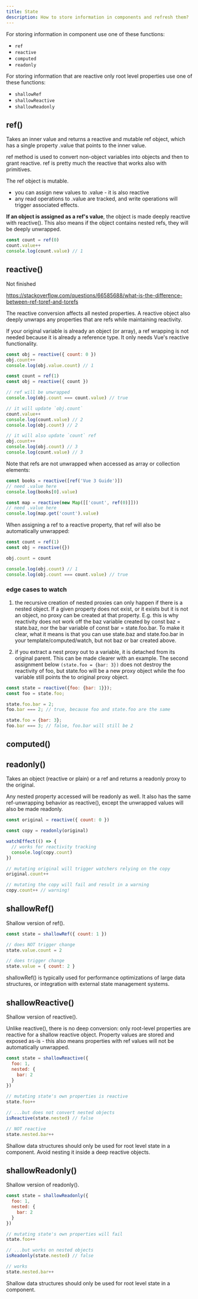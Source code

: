 ```yaml
---
title: State
description: How to store information in components and refresh them?
---
```


For storing information in component use one of these functions:

- `ref` 
- `reactive`
- `computed`
- `readonly`

For storing information that are reactive only root level properties use one of these functions:

- `shallowRef`
- `shallowReactive`
- `shallowReadonly`


## ref()

Takes an inner value and returns a reactive and mutable ref object, which has a single property .value that points to the inner value.

ref method is used to convert non-object variables into objects and then to grant reactive.
ref is pretty much the reactive that works also with primitives.

The ref object is mutable.
- you can assign new values to .value - it is also reactive 
- any read operations to .value are tracked, and write operations will trigger associated effects.

<Callout>

**If an object is assigned as a ref's value**, the object is made deeply reactive with reactive(). 
This also means if the object contains nested refs, they will be deeply unwrapped.

</Callout>

```js
const count = ref(0)
count.value++
console.log(count.value) // 1
```

## reactive()

Not finished

https://stackoverflow.com/questions/66585688/what-is-the-difference-between-ref-toref-and-torefs

The reactive conversion affects all nested properties. A reactive object also deeply unwraps any properties that are refs while maintaining reactivity.

If your original variable is already an object (or array), a ref wrapping is not needed because it is already a reference type. It only needs Vue's reactive functionality.

```js
const obj = reactive({ count: 0 })
obj.count++
console.log(obj.value.count) // 1
```

```js
const count = ref(1)
const obj = reactive({ count })

// ref will be unwrapped
console.log(obj.count === count.value) // true

// it will update `obj.count`
count.value++
console.log(count.value) // 2
console.log(obj.count) // 2

// it will also update `count` ref
obj.count++
console.log(obj.count) // 3
console.log(count.value) // 3
```
Note that refs are not unwrapped when accessed as array or collection elements:

```js
const books = reactive([ref('Vue 3 Guide')])
// need .value here
console.log(books[0].value)

const map = reactive(new Map([['count', ref(0)]]))
// need .value here
console.log(map.get('count').value)
```

When assigning a ref to a reactive property, that ref will also be automatically unwrapped:

```js
const count = ref(1)
const obj = reactive({})

obj.count = count

console.log(obj.count) // 1
console.log(obj.count === count.value) // true
```

### edge cases to watch

1. the recursive creation of nested proxies can only happen if there is a nested object. If a given property does not exist, or it exists but it is not an object, no proxy can be created at that property. E.g. this is why reactivity does not work off the baz variable created by const baz = state.baz, nor the bar variable of const bar = state.foo.bar. To make it clear, what it means is that you can use state.baz and state.foo.bar in your template/computed/watch, but not baz or bar created above.

2. if you extract a nest proxy out to a variable, it is detached from its original parent. This can be made clearer with an example. The second assignment below `(state.foo = {bar: 3})` does not destroy the reactivity of foo, but state.foo will be a new proxy object while the foo variable still points the to original proxy object.

```js
const state = reactive({foo: {bar: 1}});
const foo = state.foo;

state.foo.bar = 2;
foo.bar === 2; // true, because foo and state.foo are the same

state.foo = {bar: 3};
foo.bar === 3; // false, foo.bar will still be 2 
```

## computed()

## readonly()

Takes an object (reactive or plain) or a ref and returns a readonly proxy to the original.

Any nested property accessed will be readonly as well. It also has the same ref-unwrapping behavior as reactive(), except the unwrapped values will also be made readonly.

```js
const original = reactive({ count: 0 })

const copy = readonly(original)

watchEffect(() => {
  // works for reactivity tracking
  console.log(copy.count)
})

// mutating original will trigger watchers relying on the copy
original.count++

// mutating the copy will fail and result in a warning
copy.count++ // warning!
```

## shallowRef()

Shallow version of ref().

```js
const state = shallowRef({ count: 1 })

// does NOT trigger change
state.value.count = 2

// does trigger change
state.value = { count: 2 }
```

<Callout>
shallowRef() is typically used for performance optimizations of large data structures, or integration with external state management systems.
</Callout>

## shallowReactive()

Shallow version of reactive().

Unlike reactive(), there is no deep conversion: only root-level properties are reactive for a shallow reactive object. Property values are stored and exposed as-is - this also means properties with ref values will not be automatically unwrapped.

```js
const state = shallowReactive({
  foo: 1,
  nested: {
    bar: 2
  }
})

// mutating state's own properties is reactive
state.foo++

// ...but does not convert nested objects
isReactive(state.nested) // false

// NOT reactive
state.nested.bar++
```

<Callout type="warning">
Shallow data structures should only be used for root level state in a component. Avoid nesting it inside a deep reactive objects.
</Callout>

## shallowReadonly()

Shallow version of readonly().

```jsx
const state = shallowReadonly({
  foo: 1,
  nested: {
    bar: 2
  }
})

// mutating state's own properties will fail
state.foo++

// ...but works on nested objects
isReadonly(state.nested) // false

// works
state.nested.bar++
```

<Callout>
Shallow data structures should only be used for root level state in a component.
</Callout>

